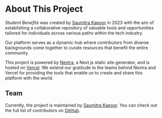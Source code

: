 # About This Project
*Student Benefits* was created by [Saumitra Kapoor](https://github.com/kapoorsaumitra) in 2023 with the aim of establishing a collaborative repository of valuable tools and opportunities tailored for individuals across various paths within the tech industry.

 Our platform serves as a dynamic hub where contributors from diverse backgrounds come together to curate resources that benefit the entire community.

This project is powered by [Nextra](https://nextra.vercel.app/), a Next.js static site generator, and is hosted on [Vercel](https://vercel.com/). We extend our gratitude to the teams behind Nextra and Vercel for providing the tools that enable us to create and share this platform with the world.

## Team

Currently, the project is maintained by [Saumitra Kapoor](https://twitter.com/0xKapoor). You can check out the full
list of contributors on
[GitHub](https://github.com/kapoorsaumitra/studentbenefits/graphs/contributors).
